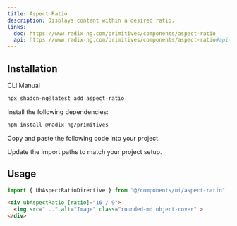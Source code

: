 ```yaml
---
title: Aspect Ratio
description: Displays content within a desired ratio.
links:
  doc: https://www.radix-ng.com/primitives/components/aspect-ratio
  api: https://www.radix-ng.com/primitives/components/aspect-ratio#api-reference
---
```


<ComponentPreview
  name="aspect-ratio-demo"
  title="Aspect Ratio"
  description="A component that displays an image with a 16:9 aspect ratio."
/>

## Installation

<Tabs defaultValue="cli">

<TabsList>
  <TabsTrigger value="cli">CLI</TabsTrigger>
  <TabsTrigger value="manual">Manual</TabsTrigger>
</TabsList>
<TabsContent value="cli">

```bash
npx shadcn-ng@latest add aspect-ratio
```

</TabsContent>

<TabsContent value="manual">

<Steps>

<Step>Install the following dependencies:</Step>

```bash
npm install @radix-ng/primitives
```

<Step>Copy and paste the following code into your project.</Step>

<ComponentSource name="aspect-ratio" />

<Step>Update the import paths to match your project setup.</Step>

</Steps>

</TabsContent>

</Tabs>

## Usage

```ts
import { UbAspectRatioDirective } from "@/components/ui/aspect-ratio"
```

```html
<div ubAspectRatio [ratio]="16 / 9">
  <img src="..." alt="Image" class="rounded-md object-cover" >
</div>
```
